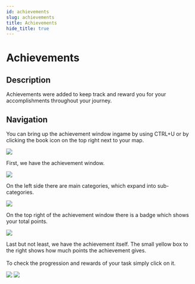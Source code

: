 ```yaml
---
id: achievements
slug: achievements
title: Achievements
hide_title: true
---
```



# Achievements

## **Description**

Achievements were added to keep track and reward you for your accomplishments throughout your journey. 

## **Navigation**

You can bring up the achievement window ingame by using CTRL+U or by clicking the book icon on the top right next to your map.

![](/img/custom-features/achievements/button.png)

First, we have the achievement window.

![](/img/custom-features/achievements/window.png)

On the left side there are main categories, which expand into sub-categories.

![](/img/custom-features/achievements/window-tabs.png)

On the top right of the achievement window there is a badge which shows your total points.

![](/img/custom-features/achievements/window-points.png)

Last but not least, we have the achievement itself. The small yellow box to the right shows how much points the achievement gives. <br></br>
To check the progression and rewards of your task simply click on it.

![](/img/custom-features/achievements/window-progression.png)
![](/img/custom-features/achievements/window-progression-advanced.png)
